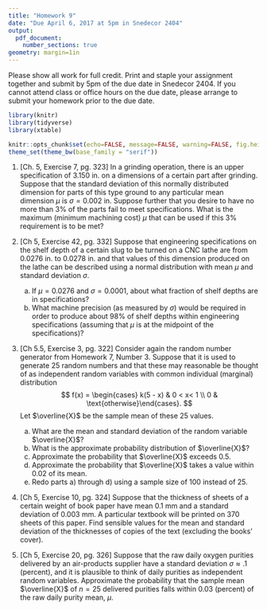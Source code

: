```yaml
---
title: "Homework 9"
date: "Due April 6, 2017 at 5pm in Snedecor 2404"
output: 
  pdf_document:
    number_sections: true
geometry: margin=1in
---
```


Please show all work for full credit. Print and staple your assignment together and submit by 5pm of the due date in Snedecor 2404. If you cannot attend class or office hours on the due date, please arrange to submit your homework prior to the due date.

```r
library(knitr)
library(tidyverse)
library(xtable)

knitr::opts_chunk$set(echo=FALSE, message=FALSE, warning=FALSE, fig.height = 2)
theme_set(theme_bw(base_family = "serif"))
```

1. [Ch. 5, Exercise 7, pg. 323] In a grinding operation, there is an upper specification of $3.150$ in. on a dimensions of a certain part after grinding. Suppose that the standard deviation of this normally distributed dimension for parts of this type ground to any particular mean dimension $\mu$ is $\sigma = 0.002$ in. Suppose further that you desire to have no more than $3$% of the parts fail to meet specifications. What is the maximum (minimum machining cost) $\mu$ that can be used if this $3$% requirement is to be met?

2. [Ch 5, Exercise 42, pg. 332] Suppose that engineering specifications on the shelf depth of a certain slug to be turned on a CNC lathe are from $0.0276$ in. to $0.0278$ in. and that values of this dimension produced on the lathe can be described using a normal distribution with mean $\mu$ and standard deviation $\sigma$.
    a) If $\mu = 0.0276$ and $\sigma = 0.0001$, about what fraction of shelf depths are in specifications?
    b) What machine precision (as measured by $\sigma$) would be required in order to produce about $98$% of shelf depths within engineering specifications (assuming that $\mu$ is at the midpoint of the specifications)?
    
3. [Ch 5.5, Exercise 3, pg. 322] Consider again the random number generator from Homework 7, Number 3. Suppose that it is used to generate $25$ random numbers and that these may reasonable be thought of as independent random variables with common individual (marginal) distribution 
    $$
    f(x) = \begin{cases} k(5 - x) & 0 < x< 1 \\ 0 & \text{otherwise}\end{cases}.
    $$
    Let $\overline{X}$ be the sample mean of these $25$ values.
    a) What are the mean and standard deviation of the random variable $\overline{X}$?
    b) What is the approximate probability distribution of $\overline{X}$?
    c) Approximate the probability that $\overline{X}$ exceeds $0.5$.
    d) Approximate the probability that $\overline{X}$ takes a value within $0.02$ of its mean.
    e) Redo parts a) through d) using a sample size of $100$ instead of $25$.
    
4. [Ch 5, Exercise 10, pg. 324] Suppose that the thickness of sheets of a certain weight of book paper have mean $0.1$ mm and a standard deviation of $0.003$ mm. A particular textbook will be printed on 370 sheets of this paper. Find sensible values for the mean and standard deviation of the thicknesses of copies of the text (excluding the books' cover).

5. [Ch 5, Exercise 20, pg. 326] Suppose that the raw daily oxygen purities delivered by an air-products supplier have a standard deviation $\sigma \approx .1$ (percent), and it is plausible to think of daily purities as independent random variables. Approximate the probability that the sample mean $\overline{X}$ of $n = 25$ delivered purities falls within $0.03$ (percent) of the raw daily purity mean, $\mu$.
    